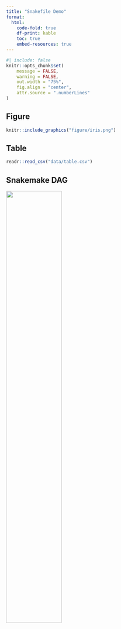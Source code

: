 ```yaml
---
title: "Snakefile Demo"
format:
  html:
    code-fold: true
    df-print: kable
    toc: true
    embed-resources: true
---
```


```r
#| include: false
knitr::opts_chunk$set(
    message = FALSE,
    warning = FALSE,
    out.width = "75%",
    fig.align = "center",
    attr.source = ".numberLines"
)
```

## Figure

```r
knitr::include_graphics("figure/iris.png")
```


## Table

```r
readr::read_csv("data/table.csv")
```


## Snakemake DAG

<img src="figure/dag.png" width="55%">
